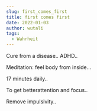 ```yaml
---
slug: first_comes_first
title: first comes first
date: 2022-01-03
author: wutali
tags:
  - Wahrheit
---
```

Cure from a disease.. ADHD..

Meditation: feel body from inside...

17 minutes daily..

To get betterattention  and focus..

Remove impulsivity..
